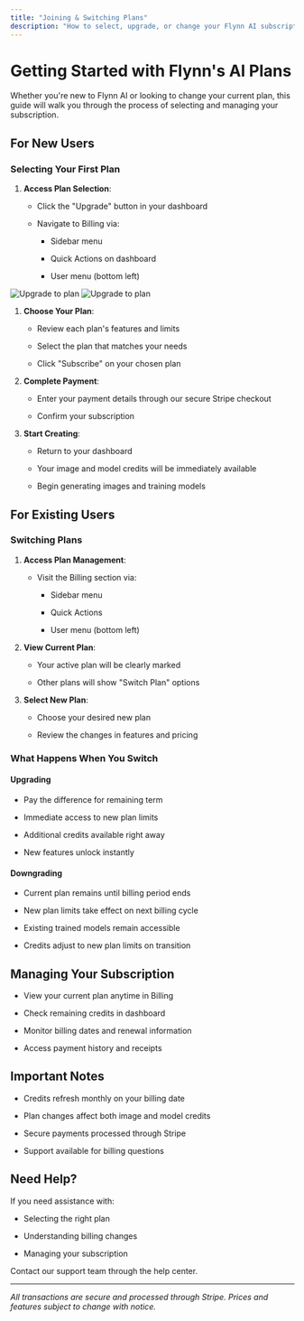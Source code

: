 ```yaml
---
title: "Joining & Switching Plans"
description: "How to select, upgrade, or change your Flynn AI subscription plan"
---
```


# Getting Started with Flynn's AI Plans

Whether you're new to Flynn AI or looking to change your current plan, this guide will walk you through the process of selecting and managing your subscription.

## For New Users

### Selecting Your First Plan

1. **Access Plan Selection**:

   * Click the "Upgrade" button in your dashboard

   * Navigate to Billing via:

     * Sidebar menu

     * Quick Actions on dashboard

     * User menu (bottom left)

![Upgrade to plan](/images/DashboardNew.jpg)
![Upgrade to plan](/images/BillingPage.jpg)

1. **Choose Your Plan**:

   * Review each plan's features and limits

   * Select the plan that matches your needs

   * Click "Subscribe" on your chosen plan

2. **Complete Payment**:

   * Enter your payment details through our secure Stripe checkout

   * Confirm your subscription

3. **Start Creating**:

   * Return to your dashboard

   * Your image and model credits will be immediately available

   * Begin generating images and training models

## For Existing Users

### Switching Plans

1. **Access Plan Management**:

   * Visit the Billing section via:

     * Sidebar menu

     * Quick Actions

     * User menu (bottom left)

2. **View Current Plan**:

   * Your active plan will be clearly marked

   * Other plans will show "Switch Plan" options

3. **Select New Plan**:

   * Choose your desired new plan

   * Review the changes in features and pricing

### What Happens When You Switch

#### Upgrading

* Pay the difference for remaining term

* Immediate access to new plan limits

* Additional credits available right away

* New features unlock instantly

#### Downgrading

* Current plan remains until billing period ends

* New plan limits take effect on next billing cycle

* Existing trained models remain accessible

* Credits adjust to new plan limits on transition

## Managing Your Subscription

* View your current plan anytime in Billing

* Check remaining credits in dashboard

* Monitor billing dates and renewal information

* Access payment history and receipts

## Important Notes

* Credits refresh monthly on your billing date

* Plan changes affect both image and model credits

* Secure payments processed through Stripe

* Support available for billing questions

## Need Help?

If you need assistance with:

* Selecting the right plan

* Understanding billing changes

* Managing your subscription

Contact our support team through the help center.

***

*All transactions are secure and processed through Stripe. Prices and features subject to change with notice.*